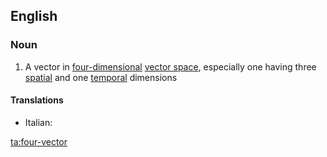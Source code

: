 ==English==

===Noun===
{{wikipedia}}
{{en-noun|sg=[[four]]-[[vector]]}}

# {{mathematics}} A vector in [[four-dimensional]] [[vector space]], especially one having three [[spatial]] and one [[temporal]] dimensions

====Translations====
{{trans-top}}
* Italian: {{t-|it|quadrivettore|m}}
{{trans-mid}}

{{trans-bottom}}

[[ta:four-vector]]